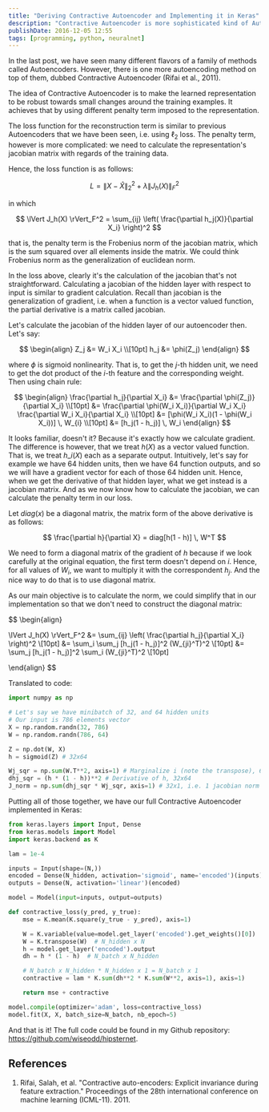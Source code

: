 ```yaml
---
title: "Deriving Contractive Autoencoder and Implementing it in Keras"
description: "Contractive Autoencoder is more sophisticated kind of Autoencoder compared to the last post. Here, we will dissect the loss function of Contractive Autoencoder and derive it so that we could implement it in Keras."
publishDate: 2016-12-05 12:55
tags: [programming, python, neuralnet]
---
```


In the last post, we have seen many different flavors of a family of methods called Autoencoders. However, there is one more autoencoding method on top of them, dubbed Contractive Autoencoder (Rifai et al., 2011).

The idea of Contractive Autoencoder is to make the learned representation to be robust towards small changes around the training examples. It achieves that by using different penalty term imposed to the representation.

The loss function for the reconstruction term is similar to previous Autoencoders that we have been seen, i.e. using $\ell_2$ loss. The penalty term, however is more complicated: we need to calculate the representation's jacobian matrix with regards of the training data.

Hence, the loss function is as follows:

$$
    L = \lVert X - \hat{X} \rVert_2^2 + \lambda \lVert J_h(X) \rVert_F^2
$$

in which

$$
    \lVert J_h(X) \rVert_F^2 = \sum_{ij} \left( \frac{\partial h_j(X)}{\partial X_i} \right)^2
$$

that is, the penalty term is the Frobenius norm of the jacobian matrix, which is the sum squared over all elements inside the matrix. We could think Frobenius norm as the generalization of euclidean norm.

In the loss above, clearly it's the calculation of the jacobian that's not straightforward. Calculating a jacobian of the hidden layer with respect to input is similar to gradient calculation. Recall than jacobian is the generalization of gradient, i.e. when a function is a vector valued function, the partial derivative is a matrix called jacobian.

Let's calculate the jacobian of the hidden layer of our autoencoder then. Let's say:

$$
\begin{align}
Z_j &= W_i X_i \\[10pt]
h_j &= \phi(Z_j)
\end{align}
$$

where $\phi$ is sigmoid nonlinearity. That is, to get the $j\text{-th}$ hidden unit, we need to get the dot product of the $i\text{-th}$ feature and the corresponding weight. Then using chain rule:

$$
\begin{align}
\frac{\partial h_j}{\partial X_i} &= \frac{\partial \phi(Z_j)}{\partial X_i} \\[10pt]
                                 &= \frac{\partial \phi(W_i X_i)}{\partial W_i X_i} \frac{\partial W_i X_i}{\partial X_i} \\[10pt]
                                 &= [\phi(W_i X_i)(1 - \phi(W_i X_i))] \, W_{i} \\[10pt]
                                 &= [h_j(1 - h_j)] \, W_i
\end{align}
$$

It looks familiar, doesn't it? Because it's exactly how we calculate gradient. The difference is however, that we treat $h(X)$ as a vector valued function. That is, we treat $h\_{i}(X)$ each as a separate output. Intuitively, let's say for example we have 64 hidden units, then we have 64 function outputs, and so we will have a gradient vector for each of those 64 hidden unit. Hence, when we get the derivative of that hidden layer, what we get instead is a jacobian matrix. And as we now know how to calculate the jacobian, we can calculate the penalty term in our loss.

Let $diag(x)$ be a diagonal matrix, the matrix form of the above derivative is as follows:

$$
    \frac{\partial h}{\partial X} = diag[h(1 - h)] \, W^T
$$

We need to form a diagonal matrix of the gradient of $h$ because if we look carefully at the original equation, the first term doesn't depend on $i$. Hence, for all values of $W_i$, we want to multiply it with the correspondent $h_j$. And the nice way to do that is to use diagonal matrix.

As our main objective is to calculate the norm, we could simplify that in our implementation so that we don't need to construct the diagonal matrix:

$$
\begin{align}

\lVert J_h(X) \rVert_F^2 &= \sum_{ij} \left( \frac{\partial h_j}{\partial X_i} \right)^2 \\[10pt]
                         &= \sum_i \sum_j [h_j(1 - h_j)]^2 (W_{ji}^T)^2 \\[10pt]
                         &= \sum_j [h_j(1 - h_j)]^2 \sum_i (W_{ji}^T)^2 \\[10pt]

\end{align}
$$

Translated to code:

```python
import numpy as np

# Let's say we have minibatch of 32, and 64 hidden units
# Our input is 786 elements vector
X = np.random.randn(32, 786)
W = np.random.randn(786, 64)

Z = np.dot(W, X)
h = sigmoid(Z) # 32x64

Wj_sqr = np.sum(W.T**2, axis=1) # Marginalize i (note the transpose), 64x1
dhj_sqr = (h * (1 - h))**2 # Derivative of h, 32x64
J_norm = np.sum(dhj_sqr * Wj_sqr, axis=1) # 32x1, i.e. 1 jacobian norm for each data point
```

Putting all of those together, we have our full Contractive Autoencoder implemented in Keras:

```python
from keras.layers import Input, Dense
from keras.models import Model
import keras.backend as K

lam = 1e-4

inputs = Input(shape=(N,))
encoded = Dense(N_hidden, activation='sigmoid', name='encoded')(inputs)
outputs = Dense(N, activation='linear')(encoded)

model = Model(input=inputs, output=outputs)

def contractive_loss(y_pred, y_true):
    mse = K.mean(K.square(y_true - y_pred), axis=1)

    W = K.variable(value=model.get_layer('encoded').get_weights()[0])  # N x N_hidden
    W = K.transpose(W)  # N_hidden x N
    h = model.get_layer('encoded').output
    dh = h * (1 - h)  # N_batch x N_hidden

    # N_batch x N_hidden * N_hidden x 1 = N_batch x 1
    contractive = lam * K.sum(dh**2 * K.sum(W**2, axis=1), axis=1)

    return mse + contractive

model.compile(optimizer='adam', loss=contractive_loss)
model.fit(X, X, batch_size=N_batch, nb_epoch=5)
```

And that is it! The full code could be found in my Github repository: https://github.com/wiseodd/hipsternet.

## References

1. Rifai, Salah, et al. "Contractive auto-encoders: Explicit invariance during feature extraction." Proceedings of the 28th international conference on machine learning (ICML-11). 2011.
